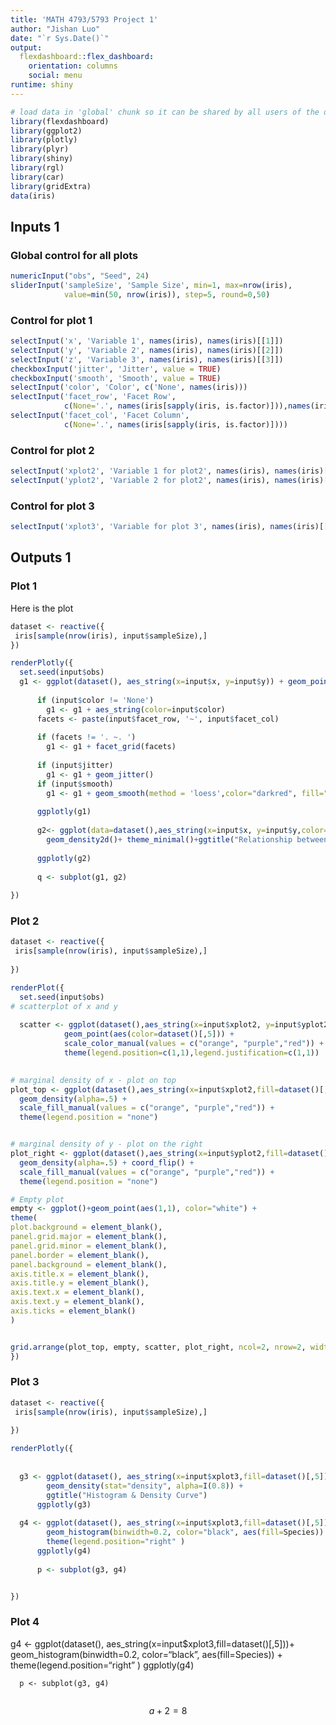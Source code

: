 ---
title: 'MATH 4793/5793 Project 1'
author: "Jishan Luo"
date: "`r Sys.Date()`"
output: 
  flexdashboard::flex_dashboard:
    orientation: columns
    social: menu
runtime: shiny
---

```{r global, include=FALSE}
# load data in 'global' chunk so it can be shared by all users of the dashboard
library(flexdashboard)
library(ggplot2)
library(plotly)
library(plyr)
library(shiny)
library(rgl)
library(car)
library(gridExtra)
data(iris)
```

Inputs 1 {.sidebar}
-----------------------------------------------------------------------
### Global control for all plots
```{r}
numericInput("obs", "Seed", 24)
sliderInput('sampleSize', 'Sample Size', min=1, max=nrow(iris),
            value=min(50, nrow(iris)), step=5, round=0,50)
```


### Control for plot 1 
```{r}
selectInput('x', 'Variable 1', names(iris), names(iris)[[1]])
selectInput('y', 'Variable 2', names(iris), names(iris)[[2]])
selectInput('z', 'Variable 3', names(iris), names(iris)[[3]])
checkboxInput('jitter', 'Jitter', value = TRUE)
checkboxInput('smooth', 'Smooth', value = TRUE)
selectInput('color', 'Color', c('None', names(iris)))
selectInput('facet_row', 'Facet Row',
            c(None='.', names(iris[sapply(iris, is.factor)])),names(iris)[[5]])
selectInput('facet_col', 'Facet Column',
            c(None='.', names(iris[sapply(iris, is.factor)])))
```

### Control for plot 2
```{r}
selectInput('xplot2', 'Variable 1 for plot2', names(iris), names(iris)[[1]])
selectInput('yplot2', 'Variable 2 for plot2', names(iris), names(iris)[[2]])
```

### Control for plot 3
```{r}
selectInput('xplot3', 'Variable for plot 3', names(iris), names(iris)[[1]])
```


Outputs 1 {.tabset} 
-----------------------------------------------------------------------



### Plot 1 
Here is the plot 
```{r}
dataset <- reactive({
 iris[sample(nrow(iris), input$sampleSize),]
})

renderPlotly({
  set.seed(input$obs)
  g1 <- ggplot(dataset(), aes_string(x=input$x, y=input$y)) + geom_point()
      
      if (input$color != 'None')
        g1 <- g1 + aes_string(color=input$color)
      facets <- paste(input$facet_row, '~', input$facet_col)
      
      if (facets != '. ~. ')
        g1 <- g1 + facet_grid(facets)
      
      if (input$jitter)
        g1 <- g1 + geom_jitter()
      if (input$smooth)
        g1 <- g1 + geom_smooth(method = 'loess',color="darkred", fill="blue")
      
      ggplotly(g1)
      
      g2<- ggplot(data=dataset(),aes_string(x=input$x, y=input$y,color=dataset()[,5])) +
        geom_density2d()+ theme_minimal()+ggtitle("Relationship between two variables")
      
      ggplotly(g2)
      
      q <- subplot(g1, g2)
      
})

```



### Plot 2
```{r}
dataset <- reactive({
 iris[sample(nrow(iris), input$sampleSize),]
  
})

renderPlot({
  set.seed(input$obs)
# scatterplot of x and y
  
  scatter <- ggplot(dataset(),aes_string(x=input$xplot2, y=input$yplot2)) + 
            geom_point(aes(color=dataset()[,5])) + 
            scale_color_manual(values = c("orange", "purple","red")) + 
            theme(legend.position=c(1,1),legend.justification=c(1,1)) 
  

# marginal density of x - plot on top
plot_top <- ggplot(dataset(),aes_string(x=input$xplot2,fill=dataset()[,5]) )+ 
  geom_density(alpha=.5) + 
  scale_fill_manual(values = c("orange", "purple","red")) + 
  theme(legend.position = "none")


# marginal density of y - plot on the right
plot_right <- ggplot(dataset(),aes_string(x=input$yplot2,fill=dataset()[,5])) + 
  geom_density(alpha=.5) + coord_flip() + 
  scale_fill_manual(values = c("orange", "purple","red")) + 
  theme(legend.position = "none")  

# Empty plot
empty <- ggplot()+geom_point(aes(1,1), color="white") +
theme(                              
plot.background = element_blank(), 
panel.grid.major = element_blank(), 
panel.grid.minor = element_blank(), 
panel.border = element_blank(), 
panel.background = element_blank(),
axis.title.x = element_blank(),
axis.title.y = element_blank(),
axis.text.x = element_blank(),
axis.text.y = element_blank(),
axis.ticks = element_blank()
)


grid.arrange(plot_top, empty, scatter, plot_right, ncol=2, nrow=2, widths=c(4, 1), heights=c(1, 4))
})
```




### Plot 3
```{r}
dataset <- reactive({
 iris[sample(nrow(iris), input$sampleSize),]
  
})

renderPlotly({
  
  
  g3 <- ggplot(dataset(), aes_string(x=input$xplot3,fill=dataset()[,5]))+
        geom_density(stat="density", alpha=I(0.8)) +
        ggtitle("Histogram & Density Curve")
      ggplotly(g3)
      
  g4 <- ggplot(dataset(), aes_string(x=input$xplot3,fill=dataset()[,5]))+
        geom_histogram(binwidth=0.2, color="black", aes(fill=Species)) + 
        theme(legend.position="right" )
      ggplotly(g4) 
      
      p <- subplot(g3, g4)


})


```

### Plot 4
g4 <- ggplot(dataset(), aes_string(x=input$xplot3,fill=dataset()[,5]))+
        geom_histogram(binwidth=0.2, color="black", aes(fill=Species)) + 
        theme(legend.position="right" )
      ggplotly(g4) 
      
      p <- subplot(g3, g4)
      
$$a+2=8$$